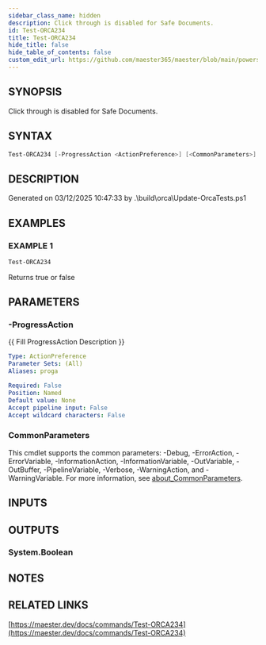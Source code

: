 ```yaml
---
sidebar_class_name: hidden
description: Click through is disabled for Safe Documents.
id: Test-ORCA234
title: Test-ORCA234
hide_title: false
hide_table_of_contents: false
custom_edit_url: https://github.com/maester365/maester/blob/main/powershell/public/Test-ORCA234.ps1
---
```


## SYNOPSIS

Click through is disabled for Safe Documents.

## SYNTAX

```powershell
Test-ORCA234 [-ProgressAction <ActionPreference>] [<CommonParameters>]
```

## DESCRIPTION

Generated on 03/12/2025 10:47:33 by .\build\orca\Update-OrcaTests.ps1

## EXAMPLES

### EXAMPLE 1

```powershell
Test-ORCA234
```

Returns true or false

## PARAMETERS

### -ProgressAction

\{\{ Fill ProgressAction Description \}\}

```yaml
Type: ActionPreference
Parameter Sets: (All)
Aliases: proga

Required: False
Position: Named
Default value: None
Accept pipeline input: False
Accept wildcard characters: False
```

### CommonParameters

This cmdlet supports the common parameters: -Debug, -ErrorAction, -ErrorVariable, -InformationAction, -InformationVariable, -OutVariable, -OutBuffer, -PipelineVariable, -Verbose, -WarningAction, and -WarningVariable. For more information, see [about_CommonParameters](http://go.microsoft.com/fwlink/?LinkID=113216).

## INPUTS

## OUTPUTS

### System.Boolean

## NOTES

## RELATED LINKS

[https://maester.dev/docs/commands/Test-ORCA234](https://maester.dev/docs/commands/Test-ORCA234)
